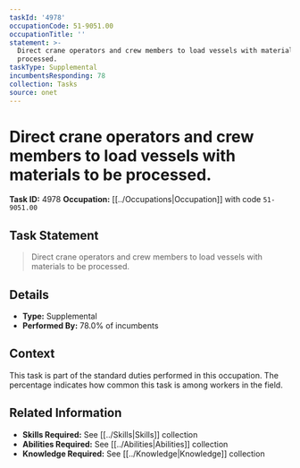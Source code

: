 ```yaml
---
taskId: '4978'
occupationCode: 51-9051.00
occupationTitle: ''
statement: >-
  Direct crane operators and crew members to load vessels with materials to be
  processed.
taskType: Supplemental
incumbentsResponding: 78
collection: Tasks
source: onet
---
```

# Direct crane operators and crew members to load vessels with materials to be processed.

**Task ID:** 4978
**Occupation:** [[../Occupations|Occupation]] with code `51-9051.00`

## Task Statement

> Direct crane operators and crew members to load vessels with materials to be processed.

## Details

- **Type:** Supplemental
- **Performed By:** 78.0% of incumbents

## Context

This task is part of the standard duties performed in this occupation. The percentage indicates how common this task is among workers in the field.

## Related Information

- **Skills Required:** See [[../Skills|Skills]] collection
- **Abilities Required:** See [[../Abilities|Abilities]] collection
- **Knowledge Required:** See [[../Knowledge|Knowledge]] collection
